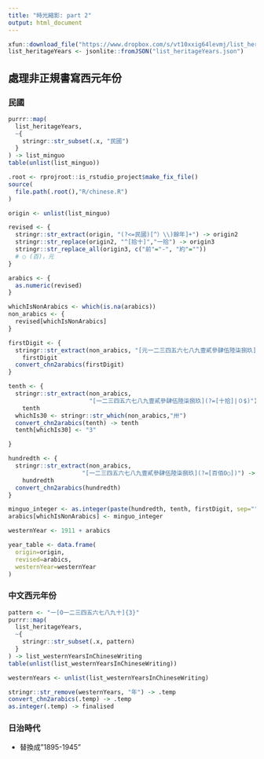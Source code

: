 ```yaml
---
title: "時光縮影: part 2"
output: html_document
---
```


```r
xfun::download_file("https://www.dropbox.com/s/vt10xxig64levmj/list_heritageYears.json?dl=1", mode="wb")
list_heritageYears <- jsonlite::fromJSON("list_heritageYears.json")
```

## 處理非正規書寫西元年份

### 民國

```r
purrr::map(
  list_heritageYears,
  ~{
    stringr::str_subset(.x, "民國")
  }
) -> list_minguo
table(unlist(list_minguo))
```

```r
.root <- rprojroot::is_rstudio_project$make_fix_file()
source(
  file.path(.root(),"R/chinese.R")
)

origin <- unlist(list_minguo)

revised <- {
  stringr::str_extract(origin, "(?<=民國)[^）\\)餘年]+") -> origin2
  stringr::str_replace(origin2, "^[拾十]","一拾") -> origin3
  stringr::str_replace_all(origin3, c("前"="-", "約"=""))
  # ○ (百)，元
}

arabics <- {
  as.numeric(revised)
}

whichIsNonArabics <- which(is.na(arabics))
non_arabics <- {
  revised[whichIsNonArabics]
}

firstDigit <- {
  stringr::str_extract(non_arabics, "[元一二三四五六七八九壹貳參肆伍陸柒捌玖]$") ->
    firstDigit
  convert_chn2arabics(firstDigit) 
}

tenth <- {
  stringr::str_extract(non_arabics,
                       "[一二三四五六七八九壹貳參肆伍陸柒捌玖](?=[十拾]|０$)") -> 
    tenth
  whichIs30 <- stringr::str_which(non_arabics,"卅")
  convert_chn2arabics(tenth) -> tenth
  tenth[whichIs30] <- "3"

}

hundredth <- {
  stringr::str_extract(non_arabics,
                     "[一二三四五六七八九壹貳參肆伍陸柒捌玖](?=[百佰O○])") -> 
    hundredth
  convert_chn2arabics(hundredth) 
}

minguo_integer <- as.integer(paste(hundredth, tenth, firstDigit, sep=""))
arabics[whichIsNonArabics] <- minguo_integer

westernYear <- 1911 + arabics

year_table <- data.frame(
  origin=origin,
  revised=arabics,
  westernYear=westernYear
)

```

### 中文西元年份

```r
pattern <- "一[O一二三四五六七八九十]{3}"
purrr::map(
  list_heritageYears,
  ~{
    stringr::str_subset(.x, pattern)
  }
) -> list_westernYearsInChineseWriting
table(unlist(list_westernYearsInChineseWriting))
```

```r
westernYears <- unlist(list_westernYearsInChineseWriting)

stringr::str_remove(westernYears, "年") -> .temp
convert_chn2arabics(.temp) -> .temp
as.integer(.temp) -> finalised
```


### 日治時代

  * 替換成"1895-1945"

